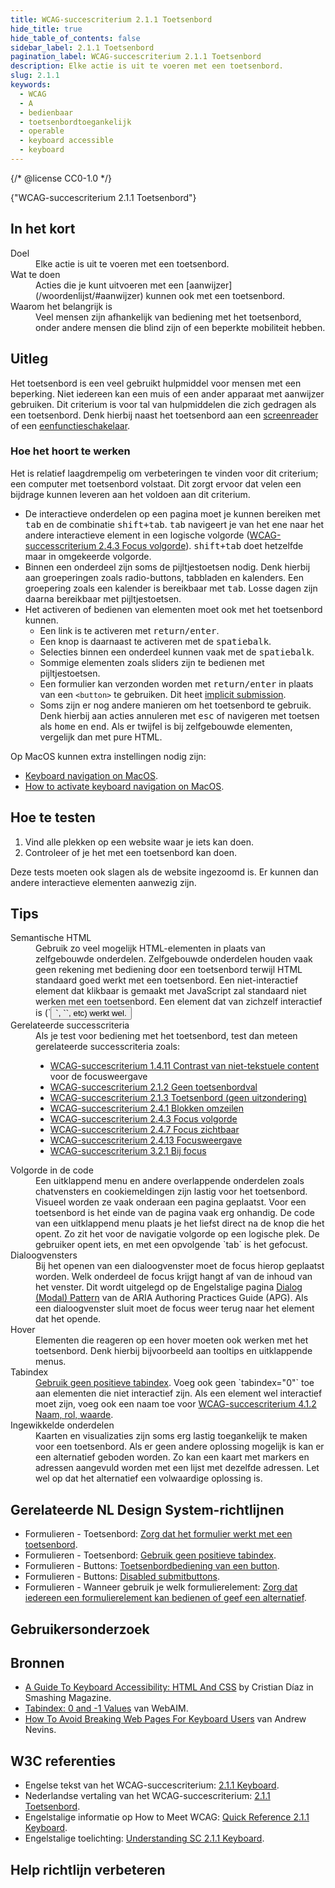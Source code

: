 ```yaml
---
title: WCAG-succescriterium 2.1.1 Toetsenbord
hide_title: true
hide_table_of_contents: false
sidebar_label: 2.1.1 Toetsenbord
pagination_label: WCAG-succescriterium 2.1.1 Toetsenbord
description: Elke actie is uit te voeren met een toetsenbord.
slug: 2.1.1
keywords:
  - WCAG
  - A
  - bedienbaar
  - toetsenbordtoegankelijk
  - operable
  - keyboard accessible
  - keyboard
---
```


{/* @license CC0-1.0 */}


<WcagHeadingGroup level={1} conformanceLevel="Niveau A">
  {"WCAG-succescriterium 2.1.1 Toetsenbord"}
</WcagHeadingGroup>

## In het kort

<dl>
  <div class="dl__item">
    <dt class="dl__term">Doel</dt>
    <dd class="dl__definition">Elke actie is uit te voeren met een toetsenbord.</dd>
  </div>
  <div class="dl__item">
    <dt class="dl__term">Wat te doen</dt>
    <dd class="dl__definition">
      Acties die je kunt uitvoeren met een [aanwijzer](/woordenlijst/#aanwijzer) kunnen ook met een toetsenbord.
    </dd>
  </div>
  <div class="dl__item">
    <dt class="dl__term">Waarom het belangrijk is</dt>
    <dd class="dl__definition">
      Veel mensen zijn afhankelijk van bediening met het toetsenbord, onder andere mensen die blind zijn of een beperkte
      mobiliteit hebben.
    </dd>
  </div>
</dl>

## Uitleg

<Summary />

Het toetsenbord is een veel gebruikt hulpmiddel voor mensen met een beperking. Niet iedereen kan een muis of een ander apparaat met aanwijzer gebruiken. Dit criterium is voor tal van hulpmiddelen die zich gedragen als een toetsenbord. Denk hierbij naast het toetsenbord aan een [screenreader](/woordenlijst/#screenreader) of een [eenfunctieschakelaar](/woordenlijst/#eenfunctieschakelaar).

### Hoe het hoort te werken

Het is relatief laagdrempelig om verbeteringen te vinden voor dit criterium; een computer met toetsenbord volstaat. Dit zorgt ervoor dat velen een bijdrage kunnen leveren aan het voldoen aan dit criterium.

- De interactieve onderdelen op een pagina moet je kunnen bereiken met <kbd>tab</kbd> en de combinatie <kbd>shift+tab</kbd>. <kbd>tab</kbd> navigeert je van het ene naar het andere interactieve element in een logische volgorde ([WCAG-successcriterium 2.4.3 Focus volgorde](/wcag/2.4.3)). <kbd>shift+tab</kbd> doet hetzelfde maar in omgekeerde volgorde.
- Binnen een onderdeel zijn soms de pijltjestoetsen nodig. Denk hierbij aan groeperingen zoals radio-buttons, tabbladen en kalenders. Een groepering zoals een kalender is bereikbaar met <kbd>tab</kbd>. Losse dagen zijn daarna bereikbaar met pijltjestoetsen.
- Het activeren of bedienen van elementen moet ook met het toetsenbord kunnen.
  - Een link is te activeren met <kbd>return/enter</kbd>.
  - Een knop is daarnaast te activeren met de <kbd>spatiebalk</kbd>.
  - Selecties binnen een onderdeel kunnen vaak met de <kbd>spatiebalk</kbd>.
  - Sommige elementen zoals sliders zijn te bedienen met pijltjestoetsen.
  - Een formulier kan verzonden worden met <kbd>return/enter</kbd> in plaats van een `<button>` te gebruiken. Dit heet [<span lang="en">implicit submission</span>](https://html.spec.whatwg.org/multipage/form-control-infrastructure.html#implicit-submission).
  - Soms zijn er nog andere manieren om het toetsenbord te gebruik. Denk hierbij aan acties annuleren met <kbd>esc</kbd> of navigeren met toetsen als <kbd>home</kbd> en <kbd>end</kbd>. Als er twijfel is bij zelfgebouwde elementen, vergelijk dan met pure HTML.

Op MacOS kunnen extra instellingen nodig zijn:

- [<span lang="en">Keyboard navigation on MacOS</span>](https://support.apple.com/en-gb/guide/mac-help/mchlc06d1059/mac).
- [<span lang="en">How to activate keyboard navigation on MacOS</span>](https://www.a11y-collective.com/blog/how-to-activate-keyboard-navigation-on-macos/).

## Hoe te testen

1. Vind alle plekken op een website waar je iets kan doen.
2. Controleer of je het met een toetsenbord kan doen.

Deze tests moeten ook slagen als de website ingezoomd is. Er kunnen dan andere interactieve elementen aanwezig zijn.

## Tips

<dl>
  <dt class="dl__term">Semantische HTML</dt>
  <dd class="dl__definition">Gebruik zo veel mogelijk HTML-elementen in plaats van zelfgebouwde onderdelen. Zelfgebouwde onderdelen houden vaak geen rekening met bediening door een toetsenbord terwijl HTML standaard goed werkt met een toetsenbord. Een niet-interactief element dat klikbaar is gemaakt met JavaScript zal standaard niet werken met een toetsenbord. Een element dat van zichzelf interactief is (`<button>`, `<link>`, etc) werkt wel.</dd>
  <dt class="dl__term">Gerelateerde successcriteria</dt>
  <dd class="dl__definition">
    Als je test voor bediening met het toetsenbord, test dan meteen gerelateerde successcriteria zoals:
    <ul>
      <li><a href="/wcag/1.4.11">WCAG-succescriterium 1.4.11 Contrast van niet-tekstuele content</a> voor de focusweergave</li>
      <li><a href="/wcag/2.1.2">WCAG-succescriterium 2.1.2 Geen toetsenbordval</a></li>
      <li><a href="/wcag/2.1.3">WCAG-succescriterium 2.1.3 Toetsenbord (geen uitzondering)</a></li>
      <li><a href="/wcag/2.4.1">WCAG-succescriterium 2.4.1 Blokken omzeilen</a></li>
      <li><a href="/wcag/2.4.3">WCAG-succescriterium 2.4.3 Focus volgorde</a></li>
      <li><a href="/wcag/2.4.7">WCAG-succescriterium 2.4.7 Focus zichtbaar</a></li>
      <li><a href="/wcag/2.4.13">WCAG-succescriterium 2.4.13 Focusweergave</a></li>
      <li><a href="/wcag/3.2.1">WCAG-succescriterium 3.2.1 Bij focus</a></li>
    </ul>
  </dd>
  <dt class="dl__term">Volgorde in de code</dt>
  <dd class="dl__definition">Een uitklappend menu en andere overlappende onderdelen zoals chatvensters en cookiemeldingen zijn lastig voor het toetsenbord. Visueel worden ze vaak onderaan een pagina geplaatst. Voor een toetsenbord is het einde van de pagina vaak erg onhandig. De code van een uitklappend menu plaats je het liefst direct na de knop die het opent. Zo zit het voor de navigatie volgorde op een logische plek. De gebruiker opent iets, en met een opvolgende `tab` is het gefocust.</dd>
  <dt class="dl__term">Dialoogvensters</dt>
  <dd class="dl__definition">Bij het openen van een dialoogvenster moet de focus hierop geplaatst worden. Welk onderdeel de focus krijgt hangt af van de inhoud van het venster. Dit wordt uitgelegd op de Engelstalige pagina <a href="https://www.w3.org/WAI/ARIA/apg/patterns/dialog-modal/#keyboard_interaction"><span lang="en">Dialog (Modal) Pattern</span></a> van de ARIA Authoring Practices Guide (APG). Als een dialoogvenster sluit moet de focus weer terug naar het element dat het opende.</dd>
  <dt class="dl__term">Hover</dt>
  <dd class="dl__definition">Elementen die reageren op een hover moeten ook werken met het toetsenbord. Denk hierbij bijvoorbeeld aan tooltips en uitklappende menus.</dd>
  <dt class="dl__term">Tabindex</dt>
  <dd class="dl__definition"><a href="/richtlijnen/formulieren/toetsenbord/tabindex">Gebruik geen positieve tabindex</a>. Voeg ook geen `tabindex="0"` toe aan elementen die niet interactief zijn. Als een element wel interactief moet zijn, voeg ook een naam toe voor <a href="/wcag/4.1.2">WCAG-succescriterium 4.1.2 Naam, rol, waarde</a>.</dd>
  <dt class="dl__term">Ingewikkelde onderdelen</dt>
  <dd class="dl__definition">Kaarten en visualizaties zijn soms erg lastig toegankelijk te maken voor een toetsenbord. Als er geen andere oplossing mogelijk is kan er een alternatief geboden worden. Zo kan een kaart met markers en adressen aangevuld worden met een lijst met dezelfde adressen. Let wel op dat het alternatief een volwaardige oplossing is.</dd>
</dl>

## Gerelateerde NL Design System-richtlijnen

- Formulieren - Toetsenbord: [Zorg dat het formulier werkt met een toetsenbord](/richtlijnen/formulieren/toetsenbord/).
- Formulieren - Toetsenbord: [Gebruik geen positieve tabindex](/richtlijnen/formulieren/toetsenbord/tabindex).
- Formulieren - Buttons: [Toetsenbordbediening van een button](/richtlijnen/formulieren/buttons/toetsenbordbediening).
- Formulieren - Buttons: [Disabled submitbuttons](/richtlijnen/formulieren/buttons/disabled-submitbuttons).
- Formulieren - Wanneer gebruik je welk formulierelement: [Zorg dat iedereen een formulierelement kan bedienen of geef een alternatief](/richtlijnen/formulieren/wanneer-welk-form-element/iedereen-kan-invullen).

## Gebruikersonderzoek

<CTAGebruikersonderzoek />

## Bronnen

- [<span lang="en">A Guide To Keyboard Accessibility: HTML And CSS</span>](https://www.smashingmagazine.com/2022/11/guide-keyboard-accessibility-html-css-part1/) by Cristian Díaz in Smashing Magazine.
- [<span lang="en">Tabindex: 0 and -1 Values</span>](https://webaim.org/techniques/keyboard/tabindex#zero-negative-one) van WebAIM.
- [<span lang="en">How To Avoid Breaking Web Pages For Keyboard Users</span>](https://www.tpgi.com/how-to-avoid-breaking-web-pages-for-keyboard-users/) van Andrew Nevins.

## W3C referenties

- Engelse tekst van het WCAG-succescriterium: [<span lang="en">2.1.1 Keyboard</span>](https://www.w3.org/TR/WCAG22/#keyboard).
- Nederlandse vertaling van het WCAG-succescriterium: [2.1.1 Toetsenbord](https://www.w3.org/Translations/WCAG22-nl/#toetsenbord).
- Engelstalige informatie op <span lang="en">How to Meet WCAG</span>: [<span lang="en">Quick Reference 2.1.1 Keyboard</span>](https://www.w3.org/WAI/WCAG22/quickref/#keyboard).
- Engelstalige toelichting: [<span lang="en">Understanding SC 2.1.1 Keyboard</span>](https://www.w3.org/WAI/WCAG22/Understanding/keyboard.html).

<SpotlightSection>
  <Markdown omitH1 headinglevel={3}>
    <Disclaimer />
  </Markdown>
</SpotlightSection>

## Help richtlijn verbeteren

<Markdown omitH1 headinglevel={3}>
  <WCAGFooterInfo />
</Markdown>
